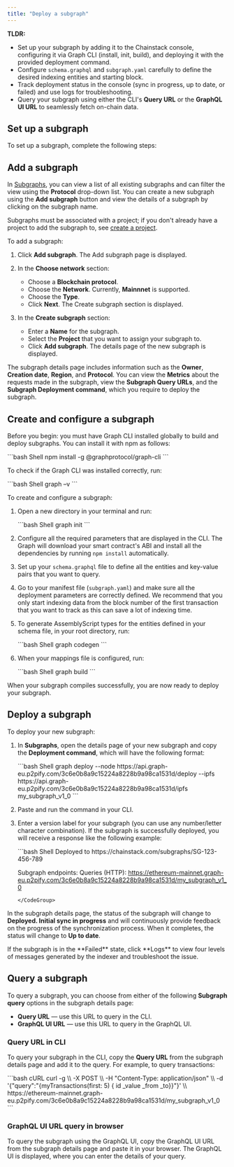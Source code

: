 ```yaml
---
title: "Deploy a subgraph"
---
```


**TLDR:**

* Set up your subgraph by adding it to the Chainstack console, configuring it via Graph CLI (install, init, build), and deploying it with the provided deployment command.
* Configure `schema.graphql` and `subgraph.yaml` carefully to define the desired indexing entities and starting block.
* Track deployment status in the console (sync in progress, up to date, or failed) and use logs for troubleshooting.
* Query your subgraph using either the CLI's **Query URL** or the **GraphQL UI URL** to seamlessly fetch on-chain data.

## Set up a subgraph

To set up a subgraph, complete the following steps:

<CardGroup>
  <Card title="Add a subgraph" icon="square-1" iconType="solid" horizontal href="/docs/deploy-a-subgraph#add-a-subgraph"/>
  <Card title="Create and configure a subgraph" icon="square-2" iconType="solid" horizontal href="/docs/deploy-a-subgraph#create-and-configure-a-subgraph"/>
  <Card title="Deploy a subgraph" icon="square-3" iconType="solid" horizontal href="/docs/deploy-a-subgraph#deploy-a-subgraph"/>
</CardGroup>

## Add a subgraph

In [Subgraphs](https://console.chainstack.com/subgraphs), you can view a list of all existing subgraphs and can filter the view using the **Protocol** drop-down list. You can create a new subgraph using the **Add subgraph** button and view the details of a subgraph by clicking on the subgraph name.

Subgraphs must be associated with a project; if you don't already have a project to add the subgraph to, see [create a project](/docs/manage-your-project#create-a-project).

To add a subgraph:

1. Click **Add subgraph**. The Add subgraph page is displayed.
2. In the **Choose network** section:

   * Choose a **Blockchain protocol**.
   * Choose the **Network**. Currently, **Mainnnet** is supported.
   * Choose the **Type**.
   * Click **Next**. The Create subgraph section is displayed.
3. In the **Create subgraph** section:

   * Enter a **Name** for the subgraph.
   * Select the **Project** that you want to assign your subgraph to.
   * Click **Add subgraph**. The details page of the new subgraph is displayed.

The subgraph details page includes information such as the **Owner**, **Creation date**, **Region**, and **Protocol**. You can view the **Metrics** about the requests made in the subgraph, view the **Subgraph Query URLs**, and the **Subgraph Deployment command**, which you require to deploy the subgraph.

## Create and configure a subgraph

Before you begin: you must have Graph CLI installed globally to build and deploy subgraphs. You can install it with npm as follows:

<CodeGroup>
  ```bash Shell
  npm install -g @graphprotocol/graph-cli
  ```
</CodeGroup>

To check if the Graph CLI was installed correctly, run:

<CodeGroup>
  ```bash Shell
  graph –v
  ```
</CodeGroup>

To create and configure a subgraph:

1. Open a new directory in your terminal and run:

   <CodeGroup>
     ```bash Shell
     graph init
     ```
   </CodeGroup>
2. Configure all the required parameters that are displayed in the CLI. The Graph will download your smart contract's ABI and install all the dependencies by running `npm install` automatically.
3. Set up your `schema.graphql` file to define all the entities and key-value pairs that you want to query.
4. Go to your manifest file (`subgraph.yaml`) and make sure all the deployment parameters are correctly defined. We recommend that you only start indexing data from the block number of the first transaction that you want to track as this can save a lot of indexing time.
5. To generate AssemblyScript types for the entities defined in your schema file, in your root directory, run:

   <CodeGroup>
     ```bash Shell
     graph codegen
     ```
   </CodeGroup>
6. When your mappings file is configured, run:

   <CodeGroup>
     ```bash Shell
     graph build
     ```
   </CodeGroup>

When your subgraph compiles successfully, you are now ready to deploy your subgraph.

## Deploy a subgraph

To deploy your new subgraph:

1. In **Subgraphs**, open the details page of your new subgraph and copy the **Deployment command**, which will have the following format:

   <CodeGroup>
     ```bash Shell
     graph deploy --node https://api.graph-eu.p2pify.com/3c6e0b8a9c15224a8228b9a98ca1531d/deploy --ipfs https://api.graph-eu.p2pify.com/3c6e0b8a9c15224a8228b9a98ca1531d/ipfs my_subgraph_v1_0
     ```
   </CodeGroup>
2. Paste and run the command in your CLI.
3. Enter a version label for your subgraph (you can use any number/letter character combination). If the subgraph is successfully deployed, you will receive a response like the following example:

   <CodeGroup>
     ```bash Shell
     Deployed to https://chainstack.com/subgraphs/SG-123-456-789

     Subgraph endpoints:
     Queries (HTTP):     https://ethereum-mainnet.graph-eu.p2pify.com/3c6e0b8a9c15224a8228b9a98ca1531d/my_subgraph_v1_0
     ```
   </CodeGroup>

In the subgraph details page, the status of the subgraph will change to **Deployed. Initial sync in progress** and will continuously provide feedback on the progress of the synchronization process. When it completes, the status will change to **Up to date**.

<Info>
  If the subgraph is in the **Failed** state, click **Logs** to view four levels of messages generated by the indexer and troubleshoot the issue.
</Info>

## Query a subgraph

To query a subgraph, you can choose from either of the following **Subgraph query** options in the subgraph details page:

* **Query URL** — use this URL to query in the CLI.
* **GraphQL UI URL** — use this URL to query in the GraphQL UI.

### Query URL in CLI

To query your subgraph in the CLI, copy the **Query URL** from the subgraph details page and add it to the query. For example, to query transactions:

<CodeGroup>
  ```bash cURL
  curl -g \\
  -X POST \\
  -H "Content-Type: application/json" \\
  -d '{"query":"{myTransactions(first: 5) { id  _value _from _to}}"}' \\
       https://ethereum-mainnet.graph-eu.p2pify.com/3c6e0b8a9c15224a8228b9a98ca1531d/my_subgraph_v1_0
  ```
</CodeGroup>

### GraphQL UI URL query in browser

To query the subgraph using the GraphQL UI, copy the GraphQL UI URL from the subgraph details page and paste it in your browser. The GraphQL UI is displayed, where you can enter the details of your query.
